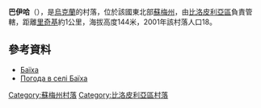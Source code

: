 {{coord|51|5|51|N|34|32|52|E|scale:100000_region:UA|display=title}}

'''巴伊哈'''（{{lang-uk|Баїха}}），是[[烏克蘭|烏克蘭]]的村落，位於該國東北部[[蘇梅州|蘇梅州]]，由[[比洛皮利亞區|比洛皮利亞區]]負責管轄，距離[[里奇基_(比洛皮利亞區)|里奇基]]約1公里，海拔高度144米，2001年該村落人口18。

==參考資料==
*[http://w1.c1.rada.gov.ua/pls/z7502/A005?rdat1=02.02.2010&rf7571=28687 Баїха]{{dead link|date=2017年12月 |bot=InternetArchiveBot |fix-attempted=yes }}
*[http://weather.in.ua/ua/symskaja/516 Погода в селі Баїха] {{Wayback|url=http://weather.in.ua/ua/symskaja/516 |date=20160305080526 }}

{{DEFAULTSORT:Баїха}}

[[Category:蘇梅州村落|Category:蘇梅州村落]]
[[Category:比洛皮利亞區村落|Category:比洛皮利亞區村落]]


{{Sumy-geo-stub}}